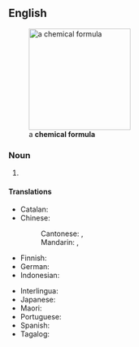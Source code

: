 {{also|chemical-formula}}
==English==
[[Image:Aptiganel.svg|thumb|200px|right|a '''chemical formula''']]

===Noun===
{{en-noun|s|chemical formulae}}

# {{synonym of|en|molecular formula}}

====Translations====
{{trans-top|alternative name for molecular formula}}
* Catalan: {{t|ca|fòrmula química|f}}
* Chinese:
*: Cantonese: {{t|yue|化學式|sc=Hani}}, {{t|yue|化学式|tr=faa3 hok6 sik1|sc=Hani}}
*: Mandarin: {{t+|cmn|化學式|sc=Hani}}, {{t+|cmn|化学式|tr=huàxuéshì|sc=Hani}}
* Finnish: {{t|fi|[[kemiallinen]] [[kaava]]}}
* German: {{t|de|chemische Formel|f}}
* Indonesian: {{t+|id|rumus kimia}}
{{trans-mid}}
* Interlingua: {{t|ia|formula chimic}}
* Japanese: {{t+|ja|化学式|tr=[[かがくしき]], kagaku-shiki}}
* Maori: {{t|mi|tātai matū}}
* Portuguese: {{t|pt|fórmula química|f}}
* Spanish: {{t+|es|fórmula química|f}}
* Tagalog: {{t|tl|kapnayaning sanyo}}
{{trans-bottom}}